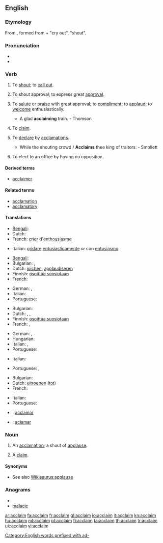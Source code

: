 ==English==

===Etymology===
From {{etyl|la}} ''{{term|acclamo|lang=la}}'', formed from ''{{term|ad-|lang=la}}'' + ''{{term|clamo|lang=la}}'' "cry out", "shout".

===Pronunciation===
* {{IPA|/əˈkleɪm/}}
* {{rhymes|eɪm}}

===Verb===
{{en-verb}}

# {{transitive}} To [[shout]]; to [[call out]].
# {{intransitive}} To shout approval; to express great [[approval]].
# {{transitive}} {{rare}} To [[salute]] or [[praise]] with great approval; to [[compliment]]; to [[applaud]]; to [[welcome]] enthusiastically.
#* A glad '''acclaiming''' train. - Thomson
# {{transitive}} {{obsolete}} To [[claim]].
# {{transitive}} To [[declare]] by [[acclamations]].
#* While the shouting crowd / '''Acclaims''' thee king of traitors. - Smollett
# {{context|Canadian}} To elect to an office by having no opposition.

====Derived terms====
* [[acclaimer]]

====Related terms====
* [[acclamation]]
* [[acclamatory]]

====Translations====
{{trans-top|to shout}}
* [[Bengali]]: {{t|bn|চিৎকার করা|sc=Beng}}
* Dutch: {{t+|nl|uitroepen}}
* French: [[crier]] d'[[enthousiasme]]
{{trans-mid}}
* Italian: [[gridare]] [[entusiasticamente]] ''or'' con [[entusiasmo]]
{{trans-bottom}}

{{trans-top|to shout applause}}
* [[Bengali]]: {{t|bn|প্রশংসাধ্বনি|sc=Beng}}
* Bulgarian: {{t|bg|акламирам}},  {{t|bg|одобрявам бурно}}
* Dutch: [[juichen]], [[applaudiseren]]
* Finnish: [[osoittaa suosiotaan]]
* French: {{t+|fr|acclamer}}
{{trans-mid}}
* German: {{t+|de|applaudieren}}, {{t+|de|klatschen}}
* Italian: {{t+|it|acclamare}}
* Portuguese: {{t+|pt|aclamar}}
{{trans-bottom}}

{{trans-top|to applaud}}
* Bulgarian: {{t+|bg|аплодирам}}
* Dutch: {{t-|nl|toejuichen}}, {{t+|nl|prijzen}}, {{t-|nl|loven}}
* Finnish: [[osoittaa suosiotaan]]
* French: {{t+|fr|acclamer}}, {{t+|fr|applaudir}}
{{trans-mid}}
* German: {{t+|de|applaudieren}}, {{t+|de|klatschen}}
* Hungarian: {{t+|hu|megtapsol}}
* Italian: {{t+|it|acclamare}}, {{t+|it|applaudire}}
* Portuguese: {{t+|pt|aclamar}}
{{trans-bottom}}

{{trans-top|to claim}}
* Italian: {{t+|it|reclamare}}
{{trans-mid}}
* Portuguese: {{t+|pt|clamar}}, {{t+|pt|reclamar}}
{{trans-bottom}}

{{trans-top|to declare by acclamations}}
* Bulgarian: {{t|bg|провъзгласявам}}
* Dutch: [[uitroepen]] ([[tot]])
* French: {{t+|fr|déclamer}}
{{trans-mid}}
* Italian: {{t+|it|acclamare}}
* Portuguese: {{t+|pt|aclamar}}
{{trans-bottom}}

{{checktrans}}
* {{ttbc|Interlingua}}: [[acclamar]]
* {{ttbc|Spanish}}: [[aclamar]]

===Noun===
{{en-noun}}

# {{poetic}} An [[acclamation]]; a shout of [[applause]].
# {{obsolete}} A [[claim]].

====Synonyms====
* See also [[Wikisaurus:applause]]

===Anagrams===
* {{alphagram|aaccilm}}
* [[malacic#English|malacic]]


[[Category:English words prefixed with ad-]]

[[ar:acclaim]]
[[fa:acclaim]]
[[fr:acclaim]]
[[gl:acclaim]]
[[io:acclaim]]
[[it:acclaim]]
[[kn:acclaim]]
[[hu:acclaim]]
[[ml:acclaim]]
[[pt:acclaim]]
[[fi:acclaim]]
[[ta:acclaim]]
[[th:acclaim]]
[[tr:acclaim]]
[[uk:acclaim]]
[[vi:acclaim]]